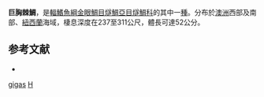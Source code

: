 {{Speciesbox
| name = 巨胸棘鯛
| image = Hoplostethus gigas.jpg
| image_width = 
| status = NE
| status_system = IUCN3.1
| genus = Hoplostethus
| species = gigas
| authority = [[McCulloch|McCulloch]], 1914
| synonyms = 
}}
'''巨胸棘鯛'''，是[[輻鰭魚綱|輻鰭魚綱]][[金眼鯛目|金眼鯛目]][[燧鯛亞目|燧鯛亞目]][[燧鯛科|燧鯛科]]的其中一[[種|種]]。分布於[[澳洲|澳洲]]西部及南部、[[紐西蘭|紐西蘭]]海域，棲息深度在237至311公尺，體長可達52公分。

==参考文献==
*{{FishBase_species|genus=Hoplostethus|species=gigas|year=2011|month=12}}
{{Taxonbar|from=Q970274}}

[[Category:胸棘鯛屬|gigas]]
[[Category:1914年描述的魚類|H]]